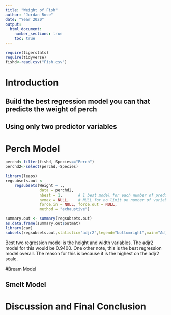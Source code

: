 ```yaml
---
title: "Weight of Fish"
author: "Jordan Rose"
date: "Year 2020"
output: 
  html_document:
    number_sections: true
    toc: true
---
```



```r
require(tigerstats)
require(tidyverse)
fishd<-read.csv("Fish.csv")
```

# Introduction

<!--In this section you explain what you are trying to show.  Where did the data come from?  What is the research or other question you are trying to answer?!-->

## Build the best regression model you can that predicts the weight of perch
## Using only two predictor variables  


# Perch Model 

```r
perchd<-filter(fishd, Species=="Perch")
perchd2<-select(perchd,-Species)
```


```r
library(leaps)
regsubsets.out <-
    regsubsets(Weight ~ .,
               data = perchd2,
               nbest = 1,       # 1 best model for each number of predictors
               nvmax = NULL,    # NULL for no limit on number of variables
               force.in = NULL, force.out = NULL,
               method = "exhaustive")

summary.out <- summary(regsubsets.out)
as.data.frame(summary.out$outmat)
library(car)
subsets(regsubsets.out,statistic="adjr2",legend="bottomright",main="Adjusted R^2")
```
Best two regression model is the height and width variables. The adjr2 model for this would be 0.9400. One other note, this is the best regression model overall. The reason for this is because it is the highest on the adjr2 scale. 

<!--Decide on your methods:  use "variable analysis" or other appropriate descriptors.  Make sure to choose at least one graphical method and at least one numerical method.!-->

#Bream Model 

<!--Divide this section into two sub-sections:  One for your descriptive  results and one for your inferential results.!-->

## Smelt Model 



# Discussion and Final Conclusion

<!--Discussion and conclusion here.  If you found a relationship be sure to consider whether the relationship occurs because one of the variavbles causes the other, or whether they perhasps are related for some other reason.  Watch the chapter 6 videos from the GeorgeTown videos collection.!-->
